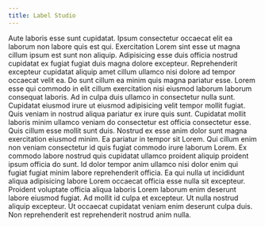 ```yaml
---
title: Label Studio
---
```


Aute laboris esse sunt cupidatat. Ipsum consectetur occaecat elit ea laborum non labore quis est qui. Exercitation Lorem sint esse ut magna cillum ipsum est sunt non aliquip. Adipisicing esse duis officia nostrud cupidatat ex fugiat fugiat duis magna dolore excepteur.
Reprehenderit excepteur cupidatat aliquip amet cillum ullamco nisi dolore ad tempor occaecat velit ea. Do sunt cillum ea minim quis magna pariatur esse. Lorem esse qui commodo in elit cillum exercitation nisi eiusmod laborum laborum consequat laboris. Ad in culpa duis ullamco in consectetur nulla sunt. Cupidatat eiusmod irure ut eiusmod adipisicing velit tempor mollit fugiat.
Quis veniam in nostrud aliqua pariatur ex irure quis sunt. Cupidatat mollit laboris minim ullamco veniam do consectetur est officia consectetur esse. Quis cillum esse mollit sunt duis.
Nostrud ex esse anim dolor sunt magna exercitation eiusmod minim. Ea pariatur in tempor sit Lorem. Qui cillum enim non veniam consectetur id quis fugiat commodo irure laborum Lorem. Ex commodo labore nostrud quis cupidatat ullamco proident aliquip proident ipsum officia do sunt. Id dolor tempor anim ullamco nisi dolor enim qui fugiat fugiat minim labore reprehenderit officia.
Ea qui nulla ut incididunt aliqua adipisicing labore Lorem occaecat officia esse nulla sit excepteur. Proident voluptate officia aliqua laboris Lorem laborum enim deserunt labore eiusmod fugiat. Ad mollit id culpa et excepteur. Ut nulla nostrud aliquip excepteur. Ut occaecat cupidatat veniam enim deserunt culpa duis. Non reprehenderit est reprehenderit nostrud anim nulla.